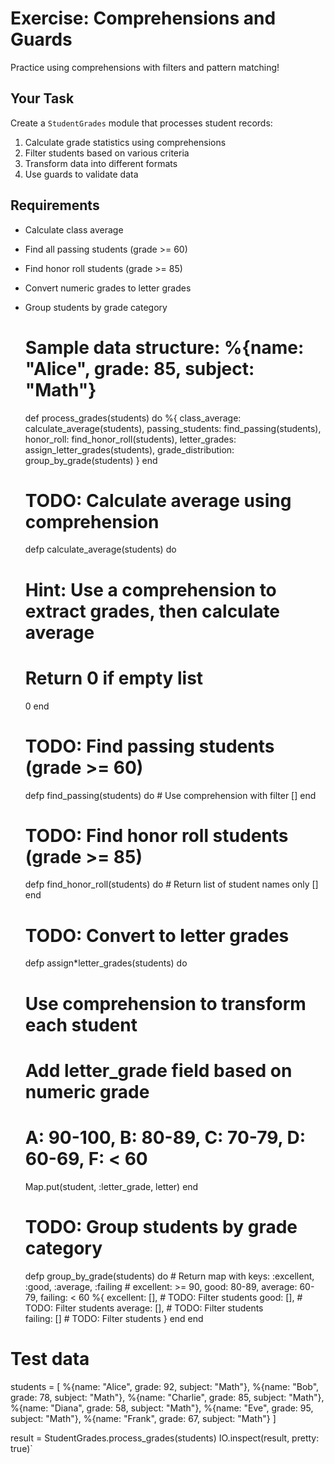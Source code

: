 
# Exercise: Comprehensions and Guards

Practice using comprehensions with filters and pattern matching!

## Your Task

Create a `StudentGrades` module that processes student records:

1. Calculate grade statistics using comprehensions
2. Filter students based on various criteria
3. Transform data into different formats
4. Use guards to validate data

## Requirements

- Calculate class average
- Find all passing students (grade >= 60)
- Find honor roll students (grade >= 85)
- Convert numeric grades to letter grades
- Group students by grade category


  # Sample data structure: %{name: "Alice", grade: 85, subject: "Math"}
  def process_grades(students) do
    %{
      class_average: calculate_average(students),
      passing_students: find_passing(students),
      honor_roll: find_honor_roll(students),
      letter_grades: assign_letter_grades(students),
      grade_distribution: group_by_grade(students)
    }
  end

  # TODO: Calculate average using comprehension
  defp calculate_average(students) do 
    # Hint: Use a comprehension to extract grades, then calculate average 
    # Return 0 if empty list
    0
  end

  # TODO: Find passing students (grade >= 60)
  defp find_passing(students) do # Use comprehension with filter
    []
  end

  # TODO: Find honor roll students (grade >= 85)
  defp find_honor_roll(students) do # Return list of student names only
    []
  end

  # TODO: Convert to letter grades
  defp assign*letter_grades(students) do 
    # Use comprehension to transform each student
    # Add letter_grade field based on numeric grade 
    # A: 90-100, B: 80-89, C: 70-79, D: 60-69, F: < 60

    Map.put(student, :letter_grade, letter)
  end

  # TODO: Group students by grade category
  defp group_by_grade(students) do # Return map with keys: :excellent, :good, :average, :failing # excellent: >= 90, good: 80-89, average: 60-79, failing: < 60
    %{
      excellent: [], # TODO: Filter students
      good: [], # TODO: Filter students
      average: [], # TODO: Filter students  
      failing: [] # TODO: Filter students
    }
  end
end

# Test data

students = [
%{name: "Alice", grade: 92, subject: "Math"},
%{name: "Bob", grade: 78, subject: "Math"},
%{name: "Charlie", grade: 85, subject: "Math"},
%{name: "Diana", grade: 58, subject: "Math"},
%{name: "Eve", grade: 95, subject: "Math"},
%{name: "Frank", grade: 67, subject: "Math"}
]

result = StudentGrades.process_grades(students)
IO.inspect(result, pretty: true)`
